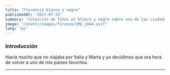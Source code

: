 ```yaml
---
title: "Florencia blanco y negro"
publishedAt: "2017-07-15"
summary: "Colección de fotos en blanco y negro sobre una de las ciudades mas increíbles de Italia"
image: "/static/images/firenze/IMG_1664.avif"
lang: "es"
---
```


### Introducción

Hacia mucho que no viajaba por Italia y Marta y yo decidimos que era hora de volver a uno de mis países favoritos.

---
